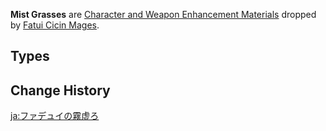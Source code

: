{{Terminology Infobox
|image        = <gallery>
Item Mist Grass Pollen.png|Pollen
Item Mist Grass.png|Mist Grass
Item Mist Grass Wick.png|Wick
</gallery>
|type         = Item Groups
|type2        = Character and Weapon Enhancement Materials
|type3        = Character and Weapon Enhancement Material Groups
|source1      = [[Fatui Cicin Mages]]
}}
'''Mist Grasses''' are [[Character and Weapon Enhancement Material]]s dropped by [[Fatui Cicin Mages]].

==Types==
{{Material Quality
|2=Mist Grass Pollen
|3=Mist Grass
|4=Mist Grass Wick
}}

==Change History==
{{Change History|1.0}}
[[Category:Mist Grasses| ]]

[[ja:ファデュイの霧虚ろ]]